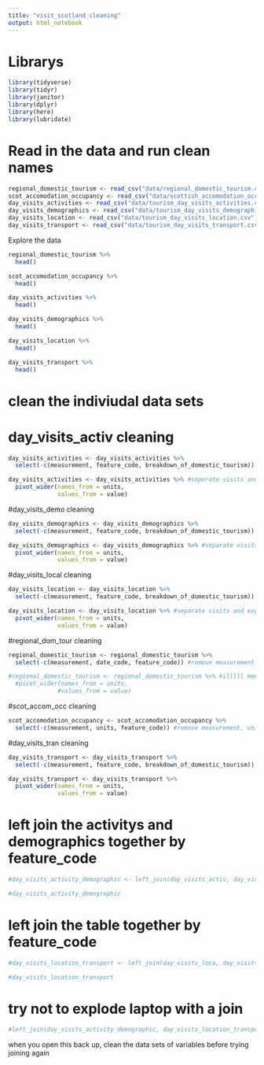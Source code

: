 ```yaml
---
title: "visit_scotland_cleaning"
output: html_notebook
---
```

# Librarys
```r
library(tidyverse)
library(tidyr)
library(janitor)
library(dplyr)
library(here)
library(lubridate)
```

# Read in the data and run clean names
```r
regional_domestic_tourism <- read_csv("data/regional_domestic_tourism.csv") %>%  clean_names()
scot_accomodation_occupancy <- read_csv("data/scottish_accomodation_occupancy.csv") %>%  clean_names()
day_visits_activities <- read_csv("data/tourism_day_visits_activities.csv") %>%  clean_names()
day_visits_demographics <- read_csv("data/tourism_day_visits_demographics.csv") %>%  clean_names()
day_visits_location <- read_csv("data/tourism_day_visits_location.csv") %>%  clean_names()
day_visits_transport <- read_csv("data/tourism_day_visits_transport.csv") %>%  clean_names()
```
Explore the data
```r
regional_domestic_tourism %>%
  head()
```

```r
scot_accomodation_occupancy %>% 
  head()
```

```r
day_visits_activities %>% 
  head()
```

```r
day_visits_demographics %>% 
  head()
```

```r
day_visits_location %>% 
  head()
```

```r
day_visits_transport %>% 
  head()
```

# clean the indiviudal data sets
# day_visits_activ cleaning
```r
day_visits_activities <- day_visits_activities %>% 
  select(-c(measurement, feature_code, breakdown_of_domestic_tourism)) #remove measurement column,feature code and breakdown

day_visits_activities <- day_visits_activities %>% #seperate visits and expendature into seperate columns
  pivot_wider(names_from = units,
              values_from = value)
```

#day_visits_demo cleaning
```r
day_visits_demographics <- day_visits_demographics %>% 
  select(-c(measurement, feature_code, breakdown_of_domestic_tourism)) #remove measurement column, feature_code and breakdown

day_visits_demographics <- day_visits_demographics %>% #separate visits and expendature
  pivot_wider(names_from = units,
              values_from = value)
```

#day_visits_local cleaning
```r
day_visits_location <- day_visits_location %>% 
  select(-c(measurement, feature_code, breakdown_of_domestic_tourism)) #remove measurement column, feature code and breakdown

day_visits_location <- day_visits_location %>% #separate visits and expendature
  pivot_wider(names_from = units,
              values_from = value)
```

#regional_dom_tour cleaning
```r
regional_domestic_tourism <- regional_domestic_tourism %>% 
  select(-c(measurement, date_code, feature_code)) #remove measurement column, date code and feature code

#regional_domestic_tourism <- regional_domestic_tourism %>% killlll meeeeeeeeee
  #pivot_wider(names_from = units,
              #values_from = value)
```

#scot_accom_occ cleaning
```r
scot_accomodation_occupancy <- scot_accomodation_occupancy %>% 
  select(-c(measurement, units, feature_code)) #remove measurement, unit column and feature code
```

#day_visits_tran cleaning
```r
day_visits_transport <- day_visits_transport %>% 
  select(-c(measurement, feature_code, breakdown_of_domestic_tourism)) # remove measurement, feature code and breakdown

day_visits_transport <- day_visits_transport %>%
  pivot_wider(names_from = units,
              values_from = value)
```


# left join the activitys and demographics together by feature_code
```r
#day_visits_activity_demographic <- left_join(day_visits_activ, day_visits_demo, by = "feature_code")

#day_visits_activity_demographic
```
# left join the table together by feature_code

```r
#day_visits_location_transport <- left_join(day_visits_loca, day_visits_trans, by = "feature_code")

#day_visits_location_transport
```
# try not to explode laptop with a join
```r
#left_join(day_visits_activity_demographic, day_visits_location_transport, by = "feature_code")
```

when you open this back up, clean the data sets of variables before trying joining again